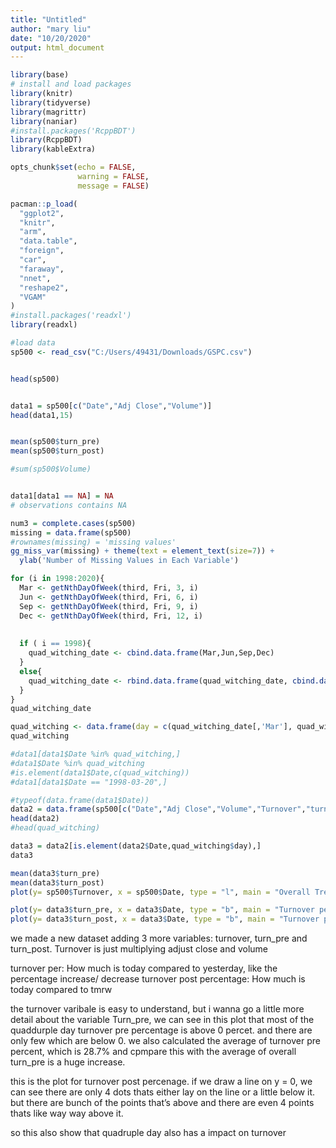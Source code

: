 ---
title: "Untitled"
author: "mary liu"
date: "10/20/2020"
output: html_document
---

```{r setup, include=FALSE}

library(base)
# install and load packages
library(knitr)
library(tidyverse)
library(magrittr)
library(naniar)
#install.packages('RcppBDT')
library(RcppBDT)
library(kableExtra)

opts_chunk$set(echo = FALSE, 
               warning = FALSE,
               message = FALSE)

pacman::p_load(
  "ggplot2",
  "knitr",
  "arm",
  "data.table",
  "foreign",
  "car",
  "faraway",
  "nnet",
  "reshape2",
  "VGAM"
)
#install.packages('readxl')
library(readxl)
```


```{r}
#load data
sp500 <- read_csv("C:/Users/49431/Downloads/GSPC.csv")


head(sp500)


data1 = sp500[c("Date","Adj Close","Volume")]
head(data1,15)


mean(sp500$turn_pre)
mean(sp500$turn_post)
```


```{r}
#sum(sp500$Volume)


data1[data1 == NA] = NA
# observations contains NA

num3 = complete.cases(sp500)
missing = data.frame(sp500)
#rownames(missing) = 'missing values'
gg_miss_var(missing) + theme(text = element_text(size=7)) +
  ylab('Number of Missing Values in Each Variable')
```


```{r}



for (i in 1998:2020){
  Mar <- getNthDayOfWeek(third, Fri, 3, i)
  Jun <- getNthDayOfWeek(third, Fri, 6, i)
  Sep <- getNthDayOfWeek(third, Fri, 9, i)
  Dec <- getNthDayOfWeek(third, Fri, 12, i)
  
  
  if ( i == 1998){
    quad_witching_date <- cbind.data.frame(Mar,Jun,Sep,Dec)
  }
  else{
    quad_witching_date <- rbind.data.frame(quad_witching_date, cbind.data.frame(Mar,Jun,Sep,Dec))
  }
}
quad_witching_date

quad_witching <- data.frame(day = c(quad_witching_date[,'Mar'], quad_witching_date[,'Jun'], quad_witching_date[,'Sep'], quad_witching_date[,'Dec']))
quad_witching
```

```{r}

#data1[data1$Date %in% quad_witching,]
#data1$Date %in% quad_witching
#is.element(data1$Date,c(quad_witching))
#data1[data1$Date == "1998-03-20",]

#typeof(data.frame(data1$Date))
data2 = data.frame(sp500[c("Date","Adj Close","Volume","Turnover","turn_pre","turn_post")])
head(data2)
#head(quad_witching)

data3 = data2[is.element(data2$Date,quad_witching$day),]
data3
```
```{r}
mean(data3$turn_pre)
mean(data3$turn_post)
plot(y= sp500$Turnover, x = sp500$Date, type = "l", main = "Overall Trend", xlab = "Date", ylab = "Turnover",col = "red")
```
```{r}
plot(y= data3$turn_pre, x = data3$Date, type = "b", main = "Turnover percentage (pervious day compare with current day)", xlab = "Date", ylab = "Turnover percentage")
plot(y= data3$turn_post, x = data3$Date, type = "b", main = "Turnover percentage (Postday compare with current day)", xlab = "Date", ylab = "Turnover percentage")
```

we made a new dataset adding 3 more variables: turnover, turn_pre and turn_post. Turnover is just multiplying adjust close and volume

turnover per: How much is today compared to yesterday, like the percentage increase/ decrease
turnover post percentage: How much is today compared to tmrw


the turnover varibale is easy to understand, but i wanna go a little more detail about the variable Turn_pre, we can see in this plot that most of the quaddurple day turnover pre percentage is above 0 percet. and there are only few which are below 0. we also calculated the average of turnover pre percent, which is 28.7% and cpmpare this with the average of overall turn_pre is a huge increase.

this is the plot for turnover post percenage. if we draw a line on y = 0, we can see there are only 4 dots thats either lay on the line or a little below it. but there are bunch of the points that's above and there are even 4 points thats like way way above it. 

so this also show that quadruple day also has a impact on turnover